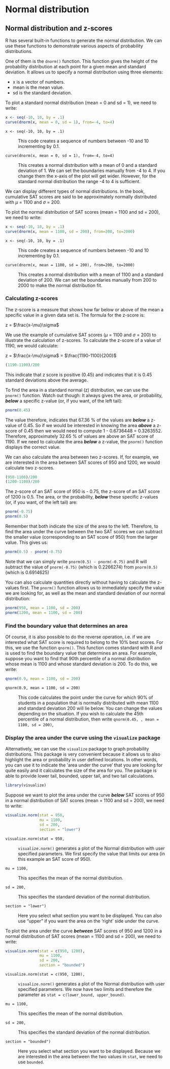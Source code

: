 # Normal distribution {#sec-analysis-normal-distribution}

## Normal distribution and z-scores

R has several built-in functions to generate the normal distribution. We can use these functions to demonstrate various aspects of probability distributions.

One of them is the `dnorm()` function. This function gives the height of the probability distribution at each point for a given mean and standard deviation. It allows us to specify a normal distribution using three elements:

-   x is a vector of numbers.
-   mean is the mean value.
-   sd is the standard deviation.

To plot a standard normal distribution (mean = 0 and sd = 1), we need to write:

```r
x <- seq(-10, 10, by = .1)
curve(dnorm(x, mean = 0, sd = 1), from=-4, to=4)
```

`x <- seq(-10, 10, by = .1)`

:   This code creates a sequence of numbers between -10 and 10 incrementing by 0.1.

`curve(dnorm(x, mean = 0, sd = 1), from=-4, to=4)`

:   This creates a normal distribution with a mean of 0 and a standard deviation of 1. We can set the boundaries manually from -4 to 4. If you change them the x-axis of the plot will get wider. However, for the standard normal distribution the range -4 to 4 is sufficient.

We can display different types of normal distributions. In the book, cumulative SAT scores are said to be approximately normally distributed with $\mu$ = 1100 and $\sigma$ = 200.

To plot the normal distribution of SAT scores (mean = 1100 and sd = 200), we need to write:

```r
x <- seq(-10, 10, by = .1)
curve(dnorm(x, mean = 1100, sd = 200), from=200, to=2000)
```

`x <- seq(-10, 10, by = .1)`

:   This code creates a sequence of numbers between -10 and 10 incrementing by 0.1.

`curve(dnorm(x, mean = 1100, sd = 200), from=200, to=2000)`

:   This creates a normal distribution with a mean of 1100 and a standard deviation of 200. We can set the boundaries manually from 200 to 2000 to make the normal distribution fit.

### Calculating z-scores

The z-score is a measure that shows how far below or above of the mean a specific value in a given data set is. The formula for the z-score is:

z = $\frac{x-\mu}\sigma$

We use the example of cumulative SAT scores ($\mu$ = 1100 and $\sigma$ = 200) to illustrate the calculation of z-scores. To calculate the z-score of a value of 1190, we would calculate:

z = $\frac{x-\mu}\sigma$ = $\frac{1190-1100}{200}$

```r
(1190-1100)/200
```

This indicate that z score is positive (0.45) and indicates that it is 0.45 standard deviations above the average.

To find the area in a standard normal (z) distribution, we can use the `pnorm()` function. Watch out though: It always gives the area, or probability, ***below*** a specific z-value (or, if you want, of the left tail):

```r
pnorm(0.45)
```

The value therefore, indicates that 67.36 % of the values are ***below*** a z-value of 0.45. So if we would be interested in knowing the area ***above*** a z-score of 0.45 then we would need to compute 1 - 0.6736448 = 0.3263552. Therefore, approximately 32.65 % of values are above an SAT score of 1190. If we need to calculate the area ***below*** a z-value, the `pnorm()` function displays the correct value.

We can also calculate the area between two z-scores. If, for example, we are interested in the area between SAT scores of 950 and 1200, we would calculate two z-scores.

```r
(950-1100)/200
(1200-1100)/200
```

The z-score of an SAT score of 950 is - 0.75, the z-score of an SAT score of 1200 is 0.5. The area, or the probability, ***below*** these specific z-values (or, if you want, of the left tail) are:

```r
pnorm(-0.75)
pnorm(0.5)
```

Remember that both indicate the size of the area to the left. Therefore, to find the area under the curve between the two SAT scores we can subtract the smaller value (corresponding to an SAT score of 950) from the larger value. This gives us:

```r
pnorm(0.5) - pnorm(-0.75)
```

Note that we can simply write `pnorm(0.5) - pnorm(-0.75)` and R will subtract the value of `pnorm(-0.75)` (which is 0.2266274) from `pnorm(0.5)` (which is 0.6914625)

You can also calculate quantities directly without having to calculate the z-values first. The `pnorm()` function allows us to immediately specify the value we are looking for, as well as the mean and standard deviation of our normal distribution:

```r
pnorm(950, mean = 1100, sd = 200)
pnorm(1200, mean = 1100, sd = 200)
```

### Find the boundary value that determines an area

Of course, it is also possible to do the reverse operation, i.e. if we are interested what SAT score is required to belong to the 10% best scores. For this, we use the function `qnorm()`. This function comes standard with R and is used to find the boundary value that determines an area. For example, suppose you want to find that 90th percentile of a normal distribution whose mean is 1100 and whose standard deviation is 200. To do this, we write:

```r
qnorm(0.9, mean = 1100, sd = 200)
```

`qnorm(0.9, mean = 1100, sd = 200)`

:   This code calculates the point under the curve for which 90% of students in a population that is normally distributed with mean 1100 and standard deviation 200 will lie below. You can change the values depending on the situation. If you wish to calculate the 45th percentile of a normal distribution, then write `qnorm(0.45, , mean = 1100, sd = 200)`,

### Display the area under the curve using the `visualize` package

Alternatively, we can use the `visualize` package to graph probability distributions. This package is very convenient because it allows us to also highlight the area or probability in user defined locations. In other words, you can use it to indicate the 'area under the curve' that you are looking for quite easily and it calculates the size of the area for you. The package is able to provide lower tail, bounded, upper tail, and two tail calculations.

```r
library(visualize)
```

Suppose we want to plot the area under the curve ***below*** SAT scores of 950 in a normal distribution of SAT scores (mean = 1100 and sd = 200), we need to write:

```r
visualize.norm(stat = 950, 
               mu = 1100, 
               sd = 200, 
               section = "lower")

```

`visualize.norm(stat = 950,`

:   `visualize.norm()` generates a plot of the Normal distribution with user specified parameters. We first specify the value that limits our area (in this example an SAT score of 950).

`mu = 1100,`

:   This specifies the mean of the normal distribution.

`sd = 200,`

:   This specifies the standard deviation of the normal distribution.

`section = "lower")`

:   Here you select what section you want to be displayed. You can also use "upper" if you want the area on the 'right' side under the curve.

To plot the area under the curve ***between*** SAT scores of 950 and 1200 in a normal distribution of SAT scores (mean = 1100 and sd = 200), we need to write:

```r
visualize.norm(stat = c(950, 1200), 
               mu = 1100, 
               sd = 200, 
               section = "bounded")

```

`visualize.norm(stat = c(950, 1200),`

:   `visualize.norm()` generates a plot of the Normal distribution with user specified parameters. We now have two limits and therefore the parameter as `stat = c(lower_bound, upper_bound)`.

`mu = 1100,`

:   This specifies the mean of the normal distribution.

`sd = 200,`

:   This specifies the standard deviation of the normal distribution.

`section = "bounded")`

:   Here you select what section you want to be displayed. Because we are interested in the area between the two values in `stat`, we need to use `bounded`.
